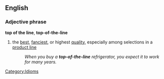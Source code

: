 ==English==
===Adjective phrase===
'''top of the line''', '''top-of-the-line'''
#the [[best]], [[fanciest]], or highest [[quality]], especially among selections in a [[product line]]
#:''When you buy a '''top-of-the-line''' refrigerator, you expect it to work for many years.''

[[Category:Idioms]]